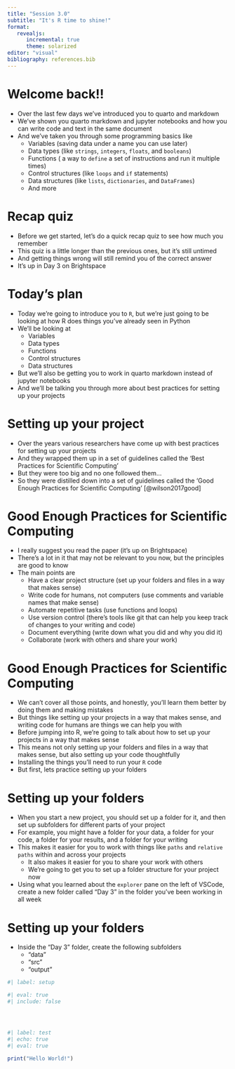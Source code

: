 ```yaml
---
title: "Session 3.0"
subtitle: "It's R time to shine!"
format: 
   revealjs:
      incremental: true
      theme: solarized
editor: "visual"
bibliography: references.bib
---
```



# Welcome back!! {.smaller}

 - Over the last few days we've introduced you to quarto and markdown
 - We've shown you quarto markdown and jupyter notebooks and how you can write code and text in the same document
 - And we've taken you through some programming basics like
   - Variables (saving data under a name you can use later)
   - Data types (like `strings`, `integers`, `floats`, and `booleans`)
   - Functions ( a way to `define` a set of instructions and run it multiple times)
   - Control structures (like `loops` and `if` statements)
   - Data structures (like `lists`, `dictionaries`, and `DataFrames`)
   - And more

# Recap quiz {.smaller}

 - Before we get started, let's do a quick recap quiz to see how much you remember
 - This quiz is a little longer than the previous ones, but it's still untimed
 - And getting things wrong will still remind you of the correct answer
 - It's up in Day 3 on Brightspace

# Today's plan {.smaller}

 - Today we're going to introduce you to `R`, but we're just going to be looking at how R does things you've already seen in Python
 - We'll be looking at
   - Variables
   - Data types
   - Functions
   - Control structures
   - Data structures
 - But we'll also be getting you to work in quarto markdown instead of jupyter notebooks
 - And we'll be talking you through more about best practices for setting up your projects

# Setting up your project {.smaller}

 - Over the years various researchers have come up with best practices for setting up your projects
 - And they wrapped them up in a set of guidelines called the 'Best Practices for Scientific Computing'
 - But they were too big and no one followed them...
 - So they were distilled down into a set of guidelines called the 'Good Enough Practices for Scientific Computing' [@wilson2017good]

# Good Enough Practices for Scientific Computing {.smaller}
 
 - I really suggest you read the paper (it's up on Brightspace)
 - There's a lot in it that may not be relevant to you now, but the principles are good to know
 - The main points are
   - Have a clear project structure (set up your folders and files in a way that makes sense)
   - Write code for humans, not computers (use comments and variable names that make sense)
   - Automate repetitive tasks (use functions and loops)
   - Use version control (there's tools like git that can help you keep track of changes to your writing and code)
   - Document everything (write down what you did and why you did it)
   - Collaborate (work with others and share your work)

# Good Enough Practices for Scientific Computing {.smaller}

 - We can't cover all those points, and honestly, you'll learn them better by doing them and making mistakes
 - But things like setting up your projects in a way that makes sense, and writing code for humans are things we can help you with
 - Before jumping into R, we're going to talk about how to set up your projects in a way that makes sense
 - This means not only setting up your folders and files in a way that makes sense, but also setting up your code thoughtfully
 - Installing the things you'll need to run your `R` code
 - But first, lets practice setting up your folders

# Setting up your folders {.smaller}

 - When you start a new project, you should set up a folder for it, and then set up subfolders for different parts of your project
 - For example, you might have a folder for your data, a folder for your code, a folder for your results, and a folder for your writing
 - This makes it easier for you to work with things like `paths` and `relative paths` within and across your projects
   - It also makes it easier for you to share your work with others
   - We're going to get you to set up a folder structure for your project now
 - Using what you learned about the `explorer` pane on the left of VSCode, create a new folder called "Day 3" in the folder you've been working in all week

# Setting up your folders {.smaller}

 - Inside the "Day 3" folder, create the following subfolders
   - "data"
   - "src"
   - "output"
 









```r
#| label: setup

#| eval: true
#| include: false





```

```r
#| label: test
#| echo: true
#| eval: true

print("Hello World!")
```
